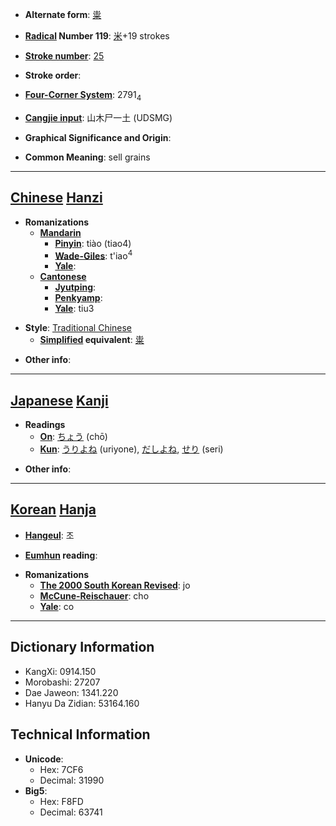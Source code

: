 * '''Alternate form''': [[粜]]

* '''[[Wiktionary:Chinese radical index| Radical]] Number 119''': [[Wiktionary:Chinese radical index 米|米]]+19 strokes

* '''[[Wiktionary:Chinese total strokes index|Stroke number]]''': [[Wiktionary:Chinese total strokes index 25|25]]

* '''Stroke order''': 

* '''[[Wiktionary:Chinese four corner index|Four-Corner System]]''': 2791<sub>4</sub>

* '''[[Wiktionary:Chinese Cangjie index|Cangjie input]]''': 山木尸一土 (UDSMG)

* '''Graphical Significance and Origin''': 

* '''Common Meaning''': sell grains

----

== [[Chinese]] [[Hanzi]] ==

* '''Romanizations'''
** '''[[Mandarin]]'''
*** '''[[Pinyin]]''': tiào (tiao4)
*** '''[[Wade-Giles]]''': t'iao<sup>4</sup>
*** '''[[Yale]]''': 
** '''[[Cantonese]]'''
*** '''[[Jyutping]]''':
*** '''[[Penkyamp]]''': 
*** '''[[Yale]]''': tiu3

* '''Style''': [[Traditional Chinese]] 
** '''[[Simplified Chinese|Simplified]] equivalent''': [[粜]]

* '''Other info''': 

----

== [[Japanese]] [[Kanji]] ==

* '''Readings'''
** '''[[On]]''': [[ちょう]] (chō)
** '''[[Kun]]''': [[うりよね]] (uriyone), [[だしよね]], [[せり]] (seri)

* '''Other info''':  

----

== [[Korean]] [[Hanja]] ==

* '''[[Hangeul]]''': 조

* '''[[Eumhun]] reading''': 

* '''Romanizations'''
** '''[[The 2000 South Korean Revised Romanization|The 2000 South Korean Revised]]''': jo
** '''[[McCune-Reischauer]]''': cho
** '''[[Yale]]''': co

----

== Dictionary Information ==

* KangXi: 0914.150
* Morobashi: 27207
* Dae Jaweon: 1341.220
* Hanyu Da Zidian: 53164.160

== Technical Information ==

* '''Unicode''':
** Hex: 7CF6
** Decimal: 31990
* '''Big5''':
** Hex: F8FD
** Decimal: 63741